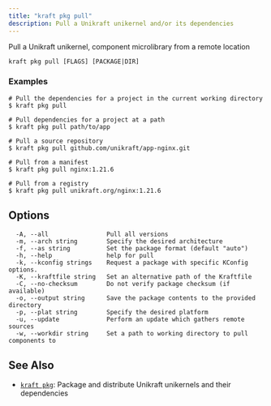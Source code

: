 ```yaml
---
title: "kraft pkg pull"
description: Pull a Unikraft unikernel and/or its dependencies
---
```


Pull a Unikraft unikernel, component microlibrary from a remote location


```
kraft pkg pull [FLAGS] [PACKAGE|DIR]
```

### Examples

```
# Pull the dependencies for a project in the current working directory
$ kraft pkg pull

# Pull dependencies for a project at a path
$ kraft pkg pull path/to/app

# Pull a source repository
$ kraft pkg pull github.com/unikraft/app-nginx.git

# Pull from a manifest
$ kraft pkg pull nginx:1.21.6

# Pull from a registry
$ kraft pkg pull unikraft.org/nginx:1.21.6

```

## Options

```
  -A, --all                Pull all versions
  -m, --arch string        Specify the desired architecture
  -f, --as string          Set the package format (default "auto")
  -h, --help               help for pull
  -k, --kconfig strings    Request a package with specific KConfig options.
  -K, --kraftfile string   Set an alternative path of the Kraftfile
  -C, --no-checksum        Do not verify package checksum (if available)
  -o, --output string      Save the package contents to the provided directory
  -p, --plat string        Specify the desired platform
  -u, --update             Perform an update which gathers remote sources
  -w, --workdir string     Set a path to working directory to pull components to
```

## See Also

* [`kraft pkg`](/docs/cli/reference/kraft/pkg): Package and distribute Unikraft unikernels and their dependencies

